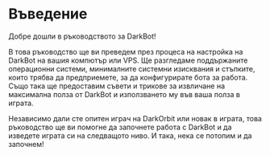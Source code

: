 # Въведение
 
Добре дошли в ръководството за DarkBot!

В това ръководство ще ви преведем през процеса на настройка на DarkBot на вашия компютър или VPS. Ще разгледаме поддържаните операционни системи, минималните системни изисквания и стъпките, които трябва да предприемете, за да конфигурирате бота за работа. Също така ще предоставим съвети и трикове за извличане на максимална полза от DarkBot и използването му във ваша полза в играта.

Независимо дали сте опитен играч на DarkOrbit или новак в играта, това ръководство ще ви помогне да започнете работа с DarkBot и да изведете играта си на следващото ниво. И така, нека се потопим и да започнем!
